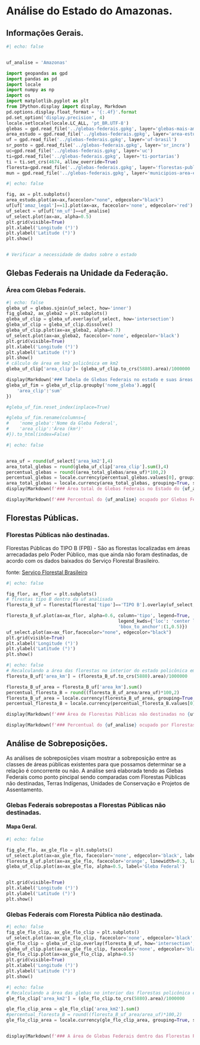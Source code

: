 # Análise do Estado do Amazonas.


## Informações Gerais.

```python
#| echo: false


uf_analise = 'Amazonas'

import geopandas as gpd
import pandas as pd
import locale
import numpy as np
import os
import matplotlib.pyplot as plt
from IPython.display import display, Markdown
pd.options.display.float_format = '{:.4f}'.format
pd.set_option('display.precision', 4)
locale.setlocale(locale.LC_ALL, 'pt_BR.UTF-8')
glebas = gpd.read_file('../glebas-federais.gpkg', layer='glebas-mais-amazonia')
area_estudo = gpd.read_file('../glebas-federais.gpkg', layer='area-estudo')
uf = gpd.read_file('../glebas-federais.gpkg', layer='uf-brasil')
sr_ponto = gpd.read_file('../glebas-federais.gpkg', layer='sr_incra')
uc=gpd.read_file('../glebas-federais.gpkg', layer='uc')
ti=gpd.read_file('../glebas-federais.gpkg', layer='ti-portarias')
ti = ti.set_crs(4674, allow_override=True)
floresta=gpd.read_file('../glebas-federais.gpkg', layer='florestas-publicas')
mun = gpd.read_file('../glebas-federais.gpkg', layer='municipios-area-estudo')
```

```python
#| echo: false

fig, ax = plt.subplots()
area_estudo.plot(ax=ax,facecolor="none", edgecolor="black")
uf[uf['amaz_legal']==1].plot(ax=ax, facecolor='none', edgecolor='red')
uf_select = uf[uf['nm_uf']==uf_analise]
uf_select.plot(ax=ax, alpha=0.5)
plt.grid(visible=True)
plt.xlabel('Longitude (°)')
plt.ylabel('Latitude (°)')
plt.show()


# Verificar a necessidade de dados sobre o estado

```

## Glebas Federais na Unidade da Federação.

### Área com Glebas Federais.
```python
#| echo: false
gleba_uf = glebas.sjoin(uf_select, how='inner')
fig_gleba2, ax_gleba2 = plt.subplots()
gleba_uf_clip = gleba_uf.overlay(uf_select, how='intersection')
gleba_uf_clip = gleba_uf_clip.dissolve()
gleba_uf_clip.plot(ax=ax_gleba2, alpha=0.7)
uf_select.plot(ax=ax_gleba2, facecolor='none', edgecolor='black')
plt.grid(visible=True)
plt.xlabel('Longitude (°)')
plt.ylabel('Latitude (°)')
plt.show()
# cálculo de área em km2 policônica em km2
gleba_uf_clip['area_clip']= (gleba_uf_clip.to_crs(5880).area)/1000000

display(Markdown('### Tabela de Glebas Federais no estado e suas áreas'))
gleba_uf_fim = gleba_uf_clip.groupby('nome_gleba').agg({
    'area_clip':'sum'
})

#gleba_uf_fim.reset_index(inplace=True)

#gleba_uf_fim.rename(columns={
#    'nome_gleba':'Nome da Gleba Federal',
#    'area_clip':'Área (km²)'
#}).to_html(index=False)
```


```python
#| echo: false


area_uf = round(uf_select['area_km2'],4)
area_total_glebas = round(gleba_uf_clip['area_clip'].sum(),4)
percentual_glebas = round((area_total_glebas/area_uf)*100,2)
percentual_glebas = locale.currency(percentual_glebas.values[0], grouping=True, symbol=None)
area_total_glebas = locale.currency(area_total_glebas, grouping=True, symbol=None)
display(Markdown(f'### Área total de Glebas Federais no Estado do {uf_analise}: **{area_total_glebas} km²**'))

display(Markdown(f'### Percentual do {uf_analise} ocupado por Glebas Federais: **{percentual_glebas} %**'))

```


## Florestas Públicas.

### Florestas Públicas não destinadas.

Florestas Públicas do TIPO B (FPB) - São as florestas localizadas em áreas arrecadadas pelo Poder Público, mas que ainda não foram destinadas, de acordo com os dados baixados do Serviço Florestal Brasileiro.

fonte: [Serviço Florestal Brasileiro](https://www.gov.br/agricultura/pt-br/assuntos/servico-florestal-brasileiro/cadastro-nacional-de-florestas-publicas){target="_blank"}

```python
#| echo: false

fig_flor, ax_flor = plt.subplots()
# flrestas tipo B dentro da uf analisada
floresta_B_uf = floresta[floresta['tipo']=='TIPO B'].overlay(uf_select, how='intersection')

floresta_B_uf.plot(ax=ax_flor, alpha=0.6, column='tipo', legend=True,  
                                          legend_kwds={'loc': 'center left',
                                          'bbox_to_anchor':(1,0.5)})
uf_select.plot(ax=ax_flor,facecolor="none", edgecolor="black")
plt.grid(visible=True)
plt.xlabel('Longitude (°)')
plt.ylabel('Latitude (°)')
plt.show()

```


```python
#| echo: false
# Recalculando a área das florestas no interior do estado policônica em km2
floresta_B_uf['area_km'] = (floresta_B_uf.to_crs(5880).area)/1000000

floresta_B_uf_area = floresta_B_uf['area_km'].sum()
percentual_floresta_B = round((floresta_B_uf_area/area_uf)*100,2)
floresta_B_uf_area = locale.currency(floresta_B_uf_area, grouping=True, symbol=None)
percentual_floresta_B = locale.currency(percentual_floresta_B.values[0], grouping=True, symbol=None)

display(Markdown(f'### Área de Florestas Públicas não destinadas no {uf_analise}: **{floresta_B_uf_area} km²**'))

display(Markdown(f'### Percentual do {uf_analise} ocupado por Florestas Públicas não destinadas : **{percentual_floresta_B} %**'))
```

## Análise de Sobreposições.

As análises de sobreposições visam mostrar a sobreposição entre as classes de áreas públicas existentes para que possamos determinar se a relação é concorrente ou não. A análise será elaborada tendo as Glebas Federais como ponto pincipal sendo comparadas com Florestas Públicas não destinadas, Terras Indígenas, Unidades de Conservação e Projetos de Assentamento.

### Glebas Federais sobrepostas a Florestas Públicas não destinadas.

#### Mapa Geral.

```python
#| echo: false

fig_gle_flo, ax_gle_flo = plt.subplots()
uf_select.plot(ax=ax_gle_flo, facecolor='none', edgecolor='black', label='Estado')
floresta_B_uf.plot(ax=ax_gle_flo, facecolor='orange', linewidth=0.3, label='Fleresta Pública')
gleba_uf_clip.plot(ax=ax_gle_flo, alpha=0.5, label='Gleba Federal')


plt.grid(visible=True)
plt.xlabel('Longitude (°)')
plt.ylabel('Latitude (°)')
plt.show()
```

### Glebas Federais com Floresta Pública não destinada.

```python
#| echo: false
fig_gle_flo_clip, ax_gle_flo_clip = plt.subplots()
uf_select.plot(ax=ax_gle_flo_clip, facecolor='none', edgecolor='black', label='Estado')
gle_flo_clip = gleba_uf_clip.overlay(floresta_B_uf, how='intersection', keep_geom_tupe=False)
gleba_uf_clip.plot(ax=ax_gle_flo_clip, facecolor='none', edgecolor='black', label='Gleba Federal')
gle_flo_clip.plot(ax=ax_gle_flo_clip, alpha=0.5)
plt.grid(visible=True)
plt.xlabel('Longitude (°)')
plt.ylabel('Latitude (°)')
plt.show()
```

```python
#| echo: false
# Recalculando a área das glebas no interior das florestas policônica em km2
gle_flo_clip['area_km2'] = (gle_flo_clip.to_crs(5880).area)/1000000

gle_flo_clip_area = gle_flo_clip['area_km2'].sum()
#percentual_floresta_B = round((floresta_B_uf_area/area_uf)*100,2)
gle_flo_clip_area = locale.currency(gle_flo_clip_area, grouping=True, symbol=None)


display(Markdown(f'### A área de Glebas Federais dentro das Florestas Públicas não destinadas  no Estado do {uf_analise} é de: **{gle_flo_clip_area} km²**'))
```